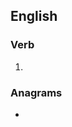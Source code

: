 ==English==

===Verb===
{{head|en|verb form}}

# {{en-past of|bunker}}

===Anagrams===
* {{anagrams|en|a=bdeeknru|debunker}}